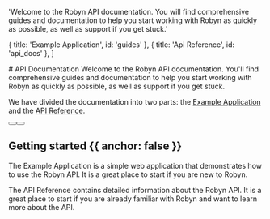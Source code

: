 
  'Welcome to the Robyn API documentation. You will find comprehensive guides and documentation to help you start working with Robyn as quickly as possible, as well as support if you get stuck.'

  { title: 'Example Application', id: 'guides' },
  { title: 'Api Reference', id: 'api_docs' },
]

<HeroPattern />

<div className="text-white">
# API Documentation
Welcome to the Robyn API documentation. You'll find comprehensive guides and documentation to help you start working with Robyn as quickly as possible, as well as support if you get stuck. 

We have divided the documentation into two parts: the [Example Application](#guides) and the [API Reference](#resources).

<div className="not-prose mb-16 mt-6 flex gap-3">
  <Button href="/documentation/example_app" arrow="right" children="Real World App" />
  <Button href="/documentation/api_reference" variant="outline" children="Api Docs" />
</div>

## Getting started {{ anchor: false }}

The Example Application is a simple web application that demonstrates how to use the Robyn API. It is a great place to start if you are new to Robyn.

The API Reference contains detailed information about the Robyn API. It is a great place to start if you are already familiar with Robyn and want to learn more about the API.


</div>
<Guides />

<ApiDocs />

